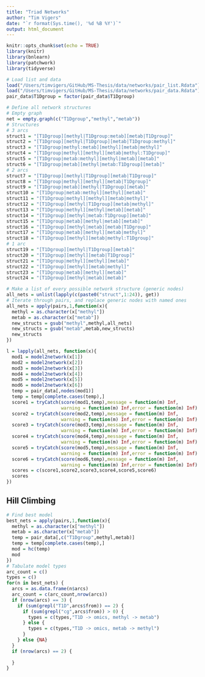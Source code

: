 ```yaml
---
title: "Triad Networks"
author: "Tim Vigers"
date: "`r format(Sys.time(), '%d %B %Y')`"
output: html_document
---
```


```r
knitr::opts_chunk$set(echo = TRUE)
library(knitr)
library(bnlearn)
library(patchwork)
library(tidyverse)
```

```r
# Load list and data
load("/Users/timvigers/GitHub/MS-Thesis/data/networks/pair_list.Rdata")
load("/Users/timvigers/GitHub/MS-Thesis/data/networks/pair_data.Rdata")
pair_data$T1Dgroup = factor(pair_data$T1Dgroup)
```

```r
# Define all network structures
# Empty graph
net = empty.graph(c("T1Dgroup","methyl","metab"))
# Structures
# 3 arcs
struct1 = "[T1Dgroup][methyl|T1Dgroup:metab][metab|T1Dgroup]"
struct2 = "[T1Dgroup][methyl|T1Dgroup][metab|T1Dgroup:methyl]"
struct3 = "[T1Dgroup|methyl:metab][methyl][metab|methyl]"
struct4 = "[T1Dgroup|methyl][methyl][metab|methyl:T1Dgroup]"
struct5 = "[T1Dgroup|metab:methyl][methyl|metab][metab]"
struct6 = "[T1Dgroup|metab][methyl|metab:T1Dgroup][metab]"
# 2 arcs
struct7 = "[T1Dgroup][methyl|T1Dgroup][metab|T1Dgroup]"
struct8 = "[T1Dgroup|methyl][methyl][metab|T1Dgroup]"
struct9 = "[T1Dgroup|metab][methyl|T1Dgroup][metab]"
struct10 = "[T1Dgroup|metab:methyl][methyl][metab]"
struct11 = "[T1Dgroup|methyl][methyl][metab|methyl]"
struct12 = "[T1Dgroup][methyl|T1Dgroup][metab|methyl]"
struct13 = "[T1Dgroup|methyl][methyl|metab][metab]"
struct14 = "[T1Dgroup][methyl|metab:T1Dgroup][metab]"
struct15 = "[T1Dgroup|metab][methyl|metab][metab]"
struct16 = "[T1Dgroup][methyl|metab][metab|T1Dgroup]"
struct17 = "[T1Dgroup|metab][methyl][metab|methyl]"
struct18 = "[T1Dgroup][methyl][metab|methyl:T1Dgroup]"
# 1 arc
struct19 = "[T1Dgroup][methyl|T1Dgroup][metab]"
struct20 = "[T1Dgroup][methyl][metab|T1Dgroup]"
struct21 = "[T1Dgroup|methyl][methyl][metab]"
struct22 = "[T1Dgroup][methyl][metab|methyl]"
struct23 = "[T1Dgroup|metab][methyl][metab]"
struct24 = "[T1Dgroup][methyl|metab][metab]"
```

```r
# Make a list of every possible network structure (generic nodes)
all_nets = unlist(lapply(c(paste0("struct",1:24)), get))
# Iterate through pairs, and replace generic nodes with named ones
all_nets = apply(pairs,1,function(x){
  methyl = as.character(x["methyl"])
  metab = as.character(x["metab"])
  new_structs = gsub("methyl",methyl,all_nets)
  new_structs = gsub("metab",metab,new_structs)
  new_structs
})
```

```r
l = lapply(all_nets, function(x){
  mod1 = model2network(x[1])
  mod2 = model2network(x[2])
  mod3 = model2network(x[3])
  mod4 = model2network(x[4])
  mod5 = model2network(x[5])
  mod6 = model2network(x[6])
  temp = pair_data[,nodes(mod1)]
  temp = temp[complete.cases(temp),]
  score1 = tryCatch(score(mod1,temp),message = function(m) Inf,
                    warning = function(m) Inf,error = function(m) Inf)
  score2 = tryCatch(score(mod2,temp),message = function(m) Inf,
                    warning = function(m) Inf,error = function(m) Inf)
  score3 = tryCatch(score(mod3,temp),message = function(m) Inf,
                    warning = function(m) Inf,error = function(m) Inf)
  score4 = tryCatch(score(mod4,temp),message = function(m) Inf,
                    warning = function(m) Inf,error = function(m) Inf)
  score5 = tryCatch(score(mod5,temp),message = function(m) Inf,
                    warning = function(m) Inf,error = function(m) Inf)
  score6 = tryCatch(score(mod6,temp),message = function(m) Inf,
                    warning = function(m) Inf,error = function(m) Inf)
  scores = c(score1,score2,score3,score4,score5,score6)
  scores
})
```

## Hill Climbing

```r
# Find best model
best_nets = apply(pairs,1,function(x){
  methyl = as.character(x["methyl"])
  metab = as.character(x["metab"])
  temp = pair_data[,c("T1Dgroup",methyl,metab)]
  temp = temp[complete.cases(temp),]
  mod = hc(temp)
  mod
})
# Tabulate model types
arc_count = c()
types = c()
for(n in best_nets) {
  arcs = as.data.frame(n$arcs)
  arc_count = c(arc_count,nrow(arcs))
  if (nrow(arcs) == 3) {
    if (sum(grepl("T1D",arcs$from)) == 2) {
      if (sum(grepl("cg",arcs$from)) > 0) {
        types = c(types,"T1D -> omics, methyl -> metab")
      } else {
        types = c(types,"T1D -> omics, metab -> methyl")
      }
    } else {NA}
  }
  if (nrow(arcs) == 2) {
    
  }
}
```
